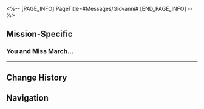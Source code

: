 <%-- [PAGE_INFO]
PageTitle=#Messages/Giovanni#
[END_PAGE_INFO] --%>
{{Messages Infobox
|id        = 88
|image     = NPC Giovanni Icon.png
|type      = NPC
|sender    = Giovanni
|signature = Live in the moment. Party all you want.
|faction   = Others
}}

==Mission-Specific==
===You and Miss March...===
{{Messages
|start_condition = 
|text =
:'''Giovanni:''' You and Miss March were amazing, (Trailblazer)!
:'''Giovanni:''' Congratulations on winning the championship!
:{Choice} Thank you for your kind words.
::'''(Trailblazer):''' Thank you for your kind words, Mr. Giovanni.
::'''Giovanni:''' Hahaha, no problem at all. You definitely deserve the praise!
:{Choice} We were just lucky.
::'''(Trailblazer):''' Thank you. We were just lucky.
::'''Giovanni:''' Hahaha, while being humble is good, being too modest can seem hypocritical. Don't go overboard
:{Choice} I was born to win.
::'''(Trailblazer):''' Yeah, I guess I was born for this.
::'''Giovanni:''' Hahaha, you still have a great sense of humor.
:'''Giovanni:''' Actually, I wanted to discuss what's next after the celebration.
:'''Giovanni:''' If you have time, let's meet at the entrance of Everwinter Hill.
:'''Giovanni:''' I'll be waiting for you there.
}}
----

==Change History==
{{Change History|1.4}}

==Navigation==
{{Messages Navbox}}